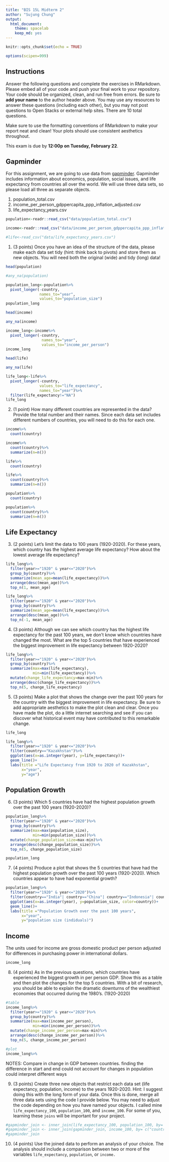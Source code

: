 ```yaml
---
title: "BIS 15L Midterm 2"
author: "Sujung Chung"
output:
  html_document: 
    theme: spacelab
    keep_md: yes
---
```


```r
knitr::opts_chunk$set(echo = TRUE)
```

```r
options(scipen=999)
```

## Instructions
Answer the following questions and complete the exercises in RMarkdown. Please embed all of your code and push your final work to your repository. Your code should be organized, clean, and run free from errors. Be sure to **add your name** to the author header above. You may use any resources to answer these questions (including each other), but you may not post questions to Open Stacks or external help sites. There are 10 total questions.  

Make sure to use the formatting conventions of RMarkdown to make your report neat and clean! Your plots should use consistent aesthetics throughout.  

This exam is due by **12:00p on Tuesday, February 22**.  

## Gapminder
For this assignment, we are going to use data from  [gapminder](https://www.gapminder.org/). Gapminder includes information about economics, population, social issues, and life expectancy from countries all over the world. We will use three data sets, so please load all three as separate objects.    

1. population_total.csv  
2. income_per_person_gdppercapita_ppp_inflation_adjusted.csv  
3. life_expectancy_years.csv  

```r
population<-readr::read_csv("data/population_total.csv")
```
```r
income<-readr::read_csv("data/income_per_person_gdppercapita_ppp_inflation_adjusted.csv")
```
```r
#life<-read_csv("data/life_expectancy_years.csv")
```

1. (3 points) Once you have an idea of the structure of the data, please make each data set tidy (hint: think back to pivots) and store them as new objects. You will need both the original (wide) and tidy (long) data!  
```r
head(population)
```

```r
#any_na(population)
```

```r
population_long<-population%>%
  pivot_longer(-country,
               names_to="year",
               values_to="population_size")
population_long
```
```r
head(income)
```
```r
any_na(income)
```


```r
income_long<-income%>%
  pivot_longer(-country,
                names_to="year",
                values_to="income_per_person")
income_long
```

```r
head(life)
```
```r
any_na(life)
```

```r
life_long<-life%>%
  pivot_longer(-country,
               values_to="life_expectancy",
               names_to="year")%>%
  filter(life_expectancy!="NA")
life_long
```

2. (1 point) How many different countries are represented in the data? Provide the total number and their names. Since each data set includes different numbers of countries, you will need to do this for each one.  
```r
income%>%
  count(country)
```
```r
income%>%
  count(country)%>%
  summarize(n=n())
```

```r
life%>%
  count(country)
```

```r
life%>%
  count(country)%>%
  summarize(n=n())
```
```r
population%>%
  count(country)
```

```r
population%>%
  count(country)%>%
  summarize(n=n())
```

## Life Expectancy  

3. (2 points) Let's limit the data to 100 years (1920-2020). For these years, which country has the highest average life expectancy? How about the lowest average life expectancy?  
```r
life_long%>%
  filter(year>="1920" & year<="2020")%>%
  group_by(country)%>%
  summarize(mean_age=mean(life_expectancy))%>%
  arrange(desc(mean_age))%>%
  top_n(1, mean_age)
```
```r
life_long%>%
  filter(year>="1920" & year<="2020")%>%
  group_by(country)%>%
  summarize(mean_age=mean(life_expectancy))%>%
  arrange(desc(mean_age))%>%
  top_n(-1, mean_age)
```


4. (3 points) Although we can see which country has the highest life expectancy for the past 100 years, we don't know which countries have changed the most. What are the top 5 countries that have experienced the biggest improvement in life expectancy between 1920-2020?  

```r
life_long%>%
  filter(year>="1920" & year<="2020")%>%
  group_by(country)%>%
  summarize(max=max(life_expectancy),
            min=min(life_expectancy))%>%
  mutate(change_life_expectancy=max-min)%>%
  arrange(desc(change_life_expectancy))%>%
  top_n(5, change_life_expectancy)
```

5. (3 points) Make a plot that shows the change over the past 100 years for the country with the biggest improvement in life expectancy. Be sure to add appropriate aesthetics to make the plot clean and clear. Once you have made the plot, do a little internet searching and see if you can discover what historical event may have contributed to this remarkable change.  
```r
life_long
```

```r
life_long%>%
  filter(year>="1920" & year<="2020")%>%
  filter(country=="Kazakhstan")%>%
  ggplot(aes(x=as.integer(year), y=life_expectancy))+
  geom_line()+
  labs(title ="Life Expectancy from 1920 to 2020 of Kazakhstan",
       x="year",
       y="age")
```

## Population Growth
6. (3 points) Which 5 countries have had the highest population growth over the past 100 years (1920-2020)?  
```r
population_long%>%
  filter(year>="1920" & year<="2020")%>%
  group_by(country)%>%
  summarize(max=max(population_size),
            min=min(population_size))%>%
  mutate(change_population_size=max-min)%>%
  arrange(desc(change_population_size))%>%
  top_n(5, change_population_size)
```
```r
population_long
```

7. (4 points) Produce a plot that shows the 5 countries that have had the highest population growth over the past 100 years (1920-2020). Which countries appear to have had exponential growth?  
```r
population_long%>%
  filter(year>="1920" & year<="2020")%>%
  filter(country=="India"| country=="China"| country=="Indonesia"| country=="United States"| country=="Pakistan")%>%
  ggplot(aes(x=as.integer(year), y=population_size, color=country))+
  geom_line()+
  labs(title ="Population Growth over the past 100 years",
       x="year",
       y="population size (indiduals)")
```

## Income

The units used for income are gross domestic product per person adjusted for differences in purchasing power in international dollars.
```r
income_long
```

8. (4 points) As in the previous questions, which countries have experienced the biggest growth in per person GDP. Show this as a table and then plot the changes for the top 5 countries. With a bit of research, you should be able to explain the dramatic downturns of the wealthiest economies that occurred during the 1980's. (1920-2020)
```r
#table
income_long%>%
  filter(year>="1920" & year<="2020")%>%
  group_by(country)%>%
  summarize(max=max(income_per_person),
            min=min(income_per_person))%>%
  mutate(change_income_per_person=max-min)%>%
  arrange(desc(change_income_per_person))%>%
  top_n(5, change_income_per_person)
```

```r
#plot
income_long%>%
```

NOTES: 
Compare in change in GDP between countries.
finding the difference in start and end could not account for changes in population
could interpret different ways

9. (3 points) Create three new objects that restrict each data set (life expectancy, population, income) to the years 1920-2020. Hint: I suggest doing this with the long form of your data. Once this is done, merge all three data sets using the code I provide below. You may need to adjust the code depending on how you have named your objects. I called mine `life_expectancy_100`, `population_100`, and `income_100`. For some of you, learning these `joins` will be important for your project.  

```r
#gapminder_join <- inner_join(life_expectancy_100, population_100, by= c("country", "year"))
#gapminder_join <- inner_join(gapminder_join, income_100, by= c("country", "year"))
#gapminder_join
```

10. (4 points) Use the joined data to perform an analysis of your choice. The analysis should include a comparison between two or more of the variables `life_expectancy`, `population`, or `income.`  
```r

```

